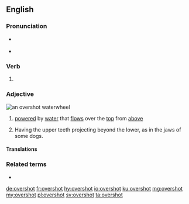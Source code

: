 ==English==

===Pronunciation===
* {{a|UK}} {{IPA|/ˈəʊ.vəˌʃɒt/|lang=en}}
* {{a|US}} {{IPA|/ˈoʊ.vɚˌʃɑt/|lang=en}}

===Verb===
{{head|en|verb form}}

# {{en-past of|overshoot}}

===Adjective===
[[File:Overshot water wheel schematic.svg|thumb|right|an '''overshot''' waterwheel]]
{{en-adj}}

# {{lb|en|of a waterwheel}} [[powered]] by [[water]] that [[flow]]s over the [[top]] from [[above]]
# Having the upper teeth projecting beyond the lower, as in the jaws of some dogs.

====Translations====
{{trans-top|powered by water that flows over the top from above}}
{{trans-mid}}
{{trans-bottom}}

===Related terms===
* {{l|en|undershot}}

[[de:overshot]]
[[fr:overshot]]
[[hy:overshot]]
[[io:overshot]]
[[ku:overshot]]
[[mg:overshot]]
[[my:overshot]]
[[pl:overshot]]
[[sv:overshot]]
[[ta:overshot]]
